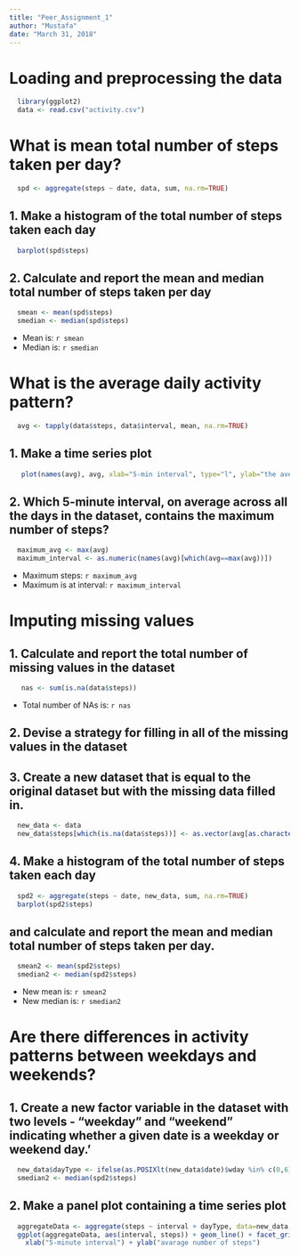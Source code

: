 ---
title: "Peer_Assignment_1"
author: "Mustafa"
date: "March 31, 2018"
---

# Loading and preprocessing the data
```{r results='hide'}
  library(ggplot2) 
  data <- read.csv("activity.csv")
```

# What is mean total number of steps taken per day?
```{r results='hide'}
  spd <- aggregate(steps ~ date, data, sum, na.rm=TRUE)
```

## 1. Make a histogram of the total number of steps taken each day
```{r results='hide'}
  barplot(spd$steps)   
```

## 2. Calculate and report the mean and median total number of steps taken per day
```{r results='hide'}
  smean <- mean(spd$steps)
  smedian <- median(spd$steps)
```
* Mean is: `r smean`
* Median is: `r smedian`


# What is the average daily activity pattern?
```{r results='hide'}
  avg <- tapply(data$steps, data$interval, mean, na.rm=TRUE)   
```

## 1. Make a time series plot
```{r results='hide'}
   plot(names(avg), avg, xlab="5-min interval", type="l", ylab="the average number of steps")  
```

## 2. Which 5-minute interval, on average across all the days in the dataset, contains the maximum number of steps?
```{r results='hide'}
  maximum_avg <- max(avg)
  maximum_interval <- as.numeric(names(avg)[which(avg==max(avg))])
```
* Maximum steps: `r maximum_avg`
* Maximum is at interval: `r maximum_interval`

# Imputing missing values
## 1. Calculate and report the total number of missing values in the dataset
```{r results='hide'}
   nas <- sum(is.na(data$steps))
```
* Total number of NAs is: `r nas`

## 2. Devise a strategy for filling in all of the missing values in the dataset

## 3. Create a new dataset that is equal to the original dataset but with the missing data filled in.
```{r results='hide'}
  new_data <- data
  new_data$steps[which(is.na(data$steps))] <- as.vector(avg[as.character(data[which(is.na(data$steps)),3])])
```

## 4. Make a histogram of the total number of steps taken each day
```{r results='hide'}
  spd2 <- aggregate(steps ~ date, new_data, sum, na.rm=TRUE)
  barplot(spd2$steps)
```

## and calculate and report the mean and median total number of steps taken per day.
```{r results='hide'}
  smean2 <- mean(spd2$steps)
  smedian2 <- median(spd2$steps)
```

* New mean is: `r smean2`
* New median is: `r smedian2`

# Are there differences in activity patterns between weekdays and weekends?

## 1. Create a new factor variable in the dataset with two levels - "weekday" and "weekend" indicating whether a given date is a weekday or weekend day.'
```{r results='hide'}
  new_data$dayType <- ifelse(as.POSIXlt(new_data$date)$wday %in% c(0,6), "weekends","weekdays")
  smedian2 <- median(spd2$steps)
```

## 2. Make a panel plot containing a time series plot
```{r results='hide'}
  aggregateData <- aggregate(steps ~ interval + dayType, data=new_data, mean)
  ggplot(aggregateData, aes(interval, steps)) + geom_line() + facet_grid(dayType ~ .) + 
    xlab("5-minute interval") + ylab("avarage number of steps")
```


